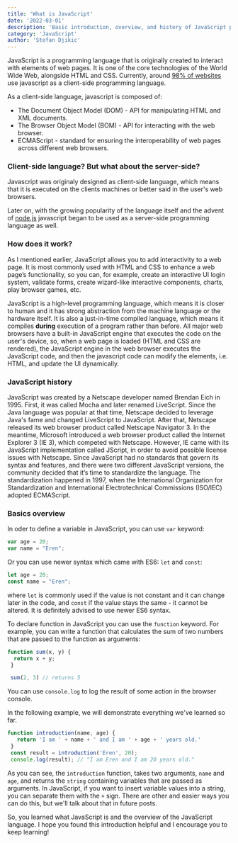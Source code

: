 ```yaml
---
title: 'What is JavaScript'
date: '2022-03-01'
description: 'Basic introduction, overview, and history of JavaScript programming language'
category: 'JavaScript'
author: 'Stefan Djikic'
---
```


JavaScript is a programming language that is originally created to interact with elements of web pages. It is one of the core technologies of the World Wide Web, alongside HTML and CSS. Currently, around <a href="https://w3techs.com/technologies/details/cp-javascript/" target="_blank" rel="noopener"><span>98% of websites</span> </a> use javascript as a client-side programming language.

As a client-side language, javascript is composed of:

- The Document Object Model (DOM) - API for manipulating HTML and XML documents.
- The Browser Object Model (BOM) - API for interacting with the web browser.
- ECMAScript - standard for ensuring the interoperability of web pages across different web browsers.

### Client-side language? But what about the server-side?

Javascript was originaly designed as client-side language, which means that it is executed on the clients machines or better said in the user's web browsers.

Later on, with the growing popularity of the language itself and the advent of <a href="https://nodejs.org/en/" target="_blank" rel="noopener"><span>node.js</span></a> javascript began to be used as a server-side programming language as well. 

### How does it work?

As I mentioned earlier, JavaScript allows you to add interactivity to a web page. It is most commonly used with HTML and CSS to enhance a web page’s functionality, so you can, for example, create an interactive UI login system, validate forms, create wizard-like interactive components, charts, play browser games, etc.

JavaScript is a high-level programming language, which means it is closer to human and it has strong abstraction from the machine language or the hardware itself. It is also a just-in-time compiled language, which means it compiles **during** execution of a program rather than before.
All major web browsers have a built-in JavaScript engine that executes the code on the user's device, so, when a web page is loaded (HTML and CSS are rendered), the JavaScript engine in the web browser executes the JavaScript code, and then the javascript code can modify the elements, i.e. HTML, and update the UI dynamically.

### JavaScript history

JavaScript was created by a Netscape developer named Brendan Eich in 1995. First, it was called Mocha and later renamed LiveScript.
Since the Java language was popular at that time, Netscape decided to leverage Java's fame and changed LiveScript to JavaScript. After that, Netscape released its web browser product called Netscape Navigator 3.
In the meantime, Microsoft introduced a web browser product called the Internet Explorer 3 (IE 3), which competed with Netscape. However, IE came with its JavaScript implementation called JScript, in order to avoid possible license issues with Netscape.
Since JavaScript had no standards that govern its syntax and features, and there were two different JavaScript versions, the community decided that it’s time to standardize the language.
The standardization happened in 1997, when the International Organization for Standardization and International Electrotechnical Commissions (ISO/IEC) adopted ECMAScript.

### Basics overview

In oder to define a variable in JavaScript, you can use `var` keyword:

```jsx
var age = 20;
var name = "Eren";
```

Or you can use newer syntax which came with ES6: `let` and `const`:

```javascript
let age = 20;
const name = "Eren";
```

where `let` is commonly used if the value is not constant and it can change later in the code, and `const` if the value stays the same - it cannot be altered. It is definitely advised to use newer ES6 syntax.

To declare function in JavaScript you can use the `function` keyword. For example, you can write a function that calculates the sum of two numbers that are passed to the function as arguments:

```javascript
function sum(x, y) {
  return x + y;
 }

 sum(2, 3) // returns 5
```

You can use `console.log` to log the result of some action in the browser console.

In the following example, we will demonstrate everything we've learned so far.

```javascript
function introduction(name, age) {
   return 'I am ' + name + ' and I am ' + age + ' years old.'
 }
 const result = introduction('Eren', 20);
 console.log(result); // "I am Eren and I am 20 years old."
```
As you can see, the `introduction` function, takes two arguments, `name` and `age`, and returns the `string` containing variables that are passed as arguments. In JavaScript, if you want to insert variable values into a string, you can separate them with the `+` sign. There are other and easier ways you can do this, but we'll talk about that in future posts.

So, you learned what JavaScript is and the overview of the JavaScript language. I hope you found this introduction helpful and I encourage you to keep learning!